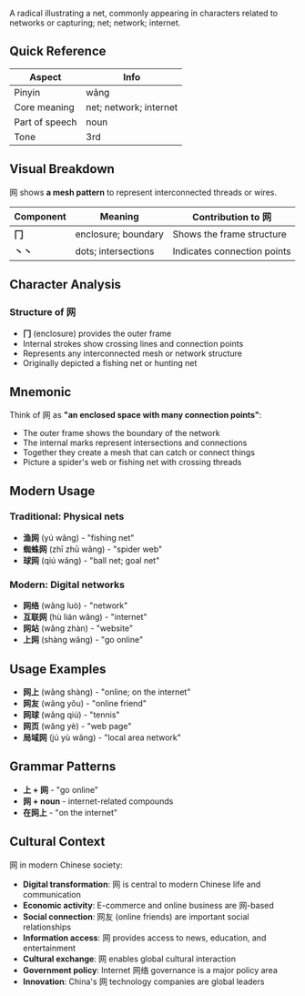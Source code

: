 A radical illustrating a net, commonly appearing in characters related to networks or capturing; net; network; internet.

## Quick Reference

| Aspect         | Info                   |
| -------------- | ---------------------- |
| Pinyin         | wǎng                   |
| Core meaning   | net; network; internet |
| Part of speech | noun                   |
| Tone           | 3rd                    |

## Visual Breakdown

网 shows **a mesh pattern** to represent interconnected threads or wires.

| Component | Meaning              | Contribution to 网             |
| --------- | -------------------- | ------------------------------ |
| **冂**    | enclosure; boundary  | Shows the frame structure      |
| **丶丶**  | dots; intersections  | Indicates connection points    |

## Character Analysis

### Structure of 网

- **冂** (enclosure) provides the outer frame
- Internal strokes show crossing lines and connection points
- Represents any interconnected mesh or network structure
- Originally depicted a fishing net or hunting net

## Mnemonic

Think of 网 as **"an enclosed space with many connection points"**:

- The outer frame shows the boundary of the network
- The internal marks represent intersections and connections
- Together they create a mesh that can catch or connect things
- Picture a spider's web or fishing net with crossing threads

## Modern Usage

### Traditional: Physical nets

- **渔网** (yú wǎng) - "fishing net"
- **蜘蛛网** (zhī zhū wǎng) - "spider web"
- **球网** (qiú wǎng) - "ball net; goal net"

### Modern: Digital networks

- **网络** (wǎng luò) - "network"
- **互联网** (hù lián wǎng) - "internet"
- **网站** (wǎng zhàn) - "website"
- **上网** (shàng wǎng) - "go online"

## Usage Examples

- **网上** (wǎng shàng) - "online; on the internet"
- **网友** (wǎng yǒu) - "online friend"
- **网球** (wǎng qiú) - "tennis"
- **网页** (wǎng yè) - "web page"
- **局域网** (jú yù wǎng) - "local area network"

## Grammar Patterns

- **上 + 网** - "go online"
- **网 + noun** - internet-related compounds
- **在网上** - "on the internet"

## Cultural Context

网 in modern Chinese society:

- **Digital transformation**: 网 is central to modern Chinese life and communication
- **Economic activity**: E-commerce and online business are 网-based
- **Social connection**: 网友 (online friends) are important social relationships
- **Information access**: 网 provides access to news, education, and entertainment
- **Cultural exchange**: 网 enables global cultural interaction
- **Government policy**: Internet 网络 governance is a major policy area
- **Innovation**: China's 网 technology companies are global leaders

